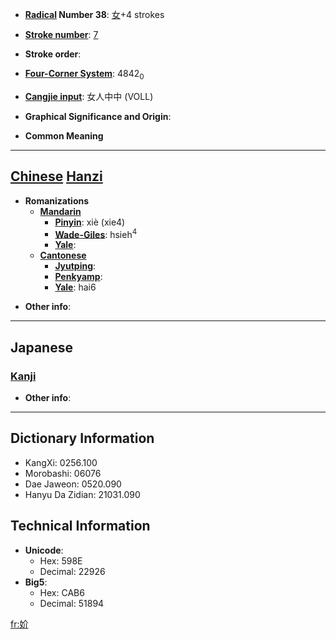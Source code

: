 * '''[[Wiktionary:Chinese radical index| Radical]] Number 38''': [[Wiktionary:Chinese radical index 女|女]]+4 strokes

* '''[[Wiktionary:Chinese total strokes index|Stroke number]]''': [[Wiktionary:Chinese total strokes index 7|7]]

* '''Stroke order''': 

* '''[[Wiktionary:Chinese four corner index|Four-Corner System]]''': 4842<sub>0</sub>

* '''[[Wiktionary:Chinese Cangjie index|Cangjie input]]''': 女人中中 (VOLL)

* '''Graphical Significance and Origin''': 

* '''Common Meaning'''

----

== [[Chinese]] [[Hanzi]] ==

* '''Romanizations'''
** '''[[Mandarin]]'''
*** '''[[Pinyin]]''': xiè (xie4)
*** '''[[Wade-Giles]]''': hsieh<sup>4</sup>
*** '''[[Yale]]''': 
** '''[[Cantonese]]'''
*** '''[[Jyutping]]''':
*** '''[[Penkyamp]]''': 
*** '''[[Yale]]''': hai6

* '''Other info''': 

----

==Japanese==
===[[Kanji]]===
{{kanji|on readings=[[かい]] (kai), [[がい]] (gai), [[けい]] (kei), [[げい]] (gei)|kun readings=[[ねたむ]] (netamu), [[わずらわしい]] (wazurawashii), [[おおう]] (oou), [[きる]] (kiru)}}

* '''Other info''':  

----

== Dictionary Information ==

* KangXi: 0256.100
* Morobashi: 06076
* Dae Jaweon: 0520.090
* Hanyu Da Zidian: 21031.090

== Technical Information ==

* '''Unicode''':
** Hex: 598E
** Decimal: 22926
* '''Big5''':
** Hex: CAB6
** Decimal: 51894

[[fr:妎]]